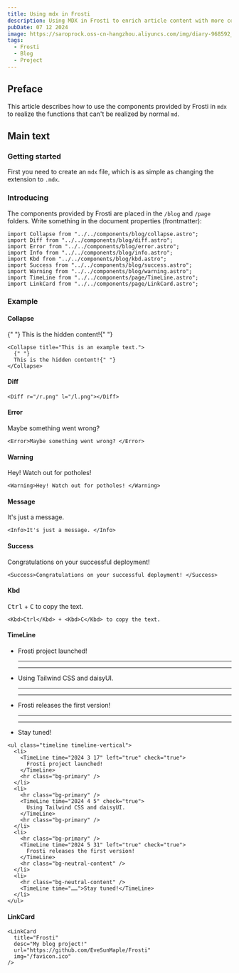 ```yaml
---
title: Using mdx in Frosti
description: Using MDX in Frosti to enrich article content with more components
pubDate: 07 12 2024
image: https://saroprock.oss-cn-hangzhou.aliyuncs.com/img/diary-968592_1280.jpg
tags:
  - Frosti
  - Blog
  - Project
---
```



## Preface

This article describes how to use the components provided by Frosti in `mdx` to realize the functions that can't be realized by normal `md`.

## Main text

### Getting started

First you need to create an `mdx` file, which is as simple as changing the extension to `.mdx`.

### Introducing

The components provided by Frosti are placed in the `/blog` and `/page` folders. Write something in the document properties (frontmatter):

```astro
import Collapse from "../../components/blog/collapse.astro";
import Diff from "../../components/blog/diff.astro";
import Error from "../../components/blog/error.astro";
import Info from "../../components/blog/info.astro";
import Kbd from "../../components/blog/kbd.astro";
import Success from "../../components/blog/success.astro";
import Warning from "../../components/blog/warning.astro";
import TimeLine from "../../components/page/TimeLine.astro";
import LinkCard from "../../components/page/LinkCard.astro";
```

### Example

#### Collapse

<Collapse title="This is an example text.">
  {" "}
  This is the hidden content!{" "}
</Collapse>

```astro
<Collapse title="This is an example text.">
  {" "}
  This is the hidden content!{" "}
</Collapse>
```

#### Diff

<Diff r="/r.png" l="/l.png"></Diff>

```astro
<Diff r="/r.png" l="/l.png"></Diff>
```

#### Error

<Error>Maybe something went wrong? </Error>

```astro
<Error>Maybe something went wrong? </Error>
```

#### Warning

<Warning>Hey! Watch out for potholes! </Warning>

```astro
<Warning>Hey! Watch out for potholes! </Warning>
```

#### Message

<Info>It's just a message. </Info>

```astro
<Info>It's just a message. </Info>
```

#### Success

<Success>Congratulations on your successful deployment! </Success>

```astro
<Success>Congratulations on your successful deployment! </Success>
```

#### Kbd

<Kbd>Ctrl</Kbd> + <Kbd>C</Kbd> to copy the text.

```astro
<Kbd>Ctrl</Kbd> + <Kbd>C</Kbd> to copy the text.
```

#### TimeLine

<ul class="timeline timeline-vertical">
  <li>
    <TimeLine time="2024 3 17" left="true" check="true">
      Frosti project launched!
    </TimeLine>
    <hr class="bg-primary" />
  </li>
  <li>
    <hr class="bg-primary" />
    <TimeLine time="2024 4 5" check="true">
      Using Tailwind CSS and daisyUI.
    </TimeLine>
    <hr class="bg-primary" />
  </li>
  <li>
    <hr class="bg-primary" />
    <TimeLine time="2024 5 31" left="true" check="true">
      Frosti releases the first version!
    </TimeLine>
    <hr class="bg-neutral-content" />
  </li>
  <li>
    <hr class="bg-neutral-content" />
    <TimeLine time="……">Stay tuned!</TimeLine>
  </li>
</ul>

```astro
<ul class="timeline timeline-vertical">
  <li>
    <TimeLine time="2024 3 17" left="true" check="true">
      Frosti project launched!
    </TimeLine>
    <hr class="bg-primary" />
  </li>
  <li>
    <hr class="bg-primary" />
    <TimeLine time="2024 4 5" check="true">
      Using Tailwind CSS and daisyUI.
    </TimeLine>
    <hr class="bg-primary" />
  </li>
  <li>
    <hr class="bg-primary" />
    <TimeLine time="2024 5 31" left="true" check="true">
      Frosti releases the first version!
    </TimeLine>
    <hr class="bg-neutral-content" />
  </li>
  <li>
    <hr class="bg-neutral-content" />
    <TimeLine time="……">Stay tuned!</TimeLine>
  </li>
</ul>
```

#### LinkCard

<LinkCard
  title="Frosti"
  desc="My blog project!"
  url="https://github.com/EveSunMaple/Frosti"
  img="/favicon.ico"
/>

```astro
<LinkCard
  title="Frosti"
  desc="My blog project!"
  url="https://github.com/EveSunMaple/Frosti"
  img="/favicon.ico"
/>
```
